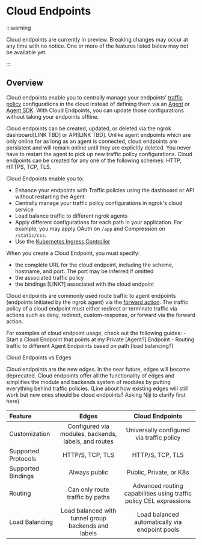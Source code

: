 # Cloud Endpoints

:::warning

Cloud endpoints are currently in preview.
Breaking changes may occur at any time with no notice. One or more of the features listed below may not be available yet.

:::

## Overview

Cloud endpoints enable you to centrally manage your endpoints' [traffic policy](/http/traffic-policy)
configurations in the cloud instead of defining them via an [Agent](/agent/) 
or [Agent SDK](/agent-sdks/). With Cloud Endpoints, you can update those 
configurations without taking your endpoints offline.

Cloud endpoints can be created, updated, or deleted via the ngrok dashboard[LINK TBD] 
or API[LINK TBD]. Unlike agent endpoints which are only online for as long as an
agent is connected, cloud endpoints are persistent and will remain online until they 
are explicitly deleted. You never have to restart the agent to pick up new traffic 
policy configurations. Cloud endpoints can be created for any one of the following
schemes: HTTP, HTTPS, TCP, TLS.

Cloud Endpoints enable you to:

- Enhance your endpoints with Traffic policies using the dashboard or API without 
restarting the Agent
- Centrally manage your traffic policy configurations in ngrok's cloud service
- Load balance traffic to different ngrok agents 
- Apply different configurations for each path in your application. For
  example, you may apply OAuth on `/app` and Compression on `/static/css`.
- Use the [Kubernetes Ingress Controller](/k8s/)

When you create a Cloud Endpoint, you must specify: 
- the complete URL for the cloud endpoint, including the scheme, hostname, and port. 
The port may be inferred if omitted
- the associated traffic policy
- the bindings [LINK?] associated with the cloud endpoint

Cloud endpoints are commonly used route traffic to agent endpoints (endpoints initiated by the ngrok agent) via the 
[forward action](/http/traffic-policy/actions/forward-internal/). The traffic policy of a 
cloud endpoint must either redirect or terminate traffic via actions such as deny, redirect,
custom-response, or forward via the forward action. 

For examples of cloud endpoint usage, check out the following guides:
	- Start a Cloud Endpoint that points at my Private [Agent?] Endpoint
	- Routing traffic to different Agent Endpoints based on path (load balancing?)

Cloud Endpoints vs Edges

Cloud endpoints are the new edges. In the near future, edges will become deprecated. Cloud endpoints offer all the functionality of edges and simplifies the module 
and backends system of modules by putting everything behind traffic policies. (Line about how existing edges will still work but new ones should be cloud endpoints? Asking Niji to clarify first here)

| Feature              | Edges                                                        | Cloud Endpoints                                                   |
| :------------------- | :----------------------------------------------------------: | :---------------------------------------------------------------: |
| Customization        | Configured via modules, backends, labels, and routes         | Universally configured via traffic policy                         |
| Supported Protocols  | HTTP/S, TCP, TLS                                             | HTTP/S, TCP, TLS                                                  |
| Supported Bindings   | Always public                                                | Public, Private, or K8s                                           |
| Routing              | Can only route traffic by paths                              | Advanced routing capabilities using traffic policy CEL expressions|
| Load Balancing       | Load balanced with tunnel group backends and labels          | Load balanced automatically via endpoint pools                    | 